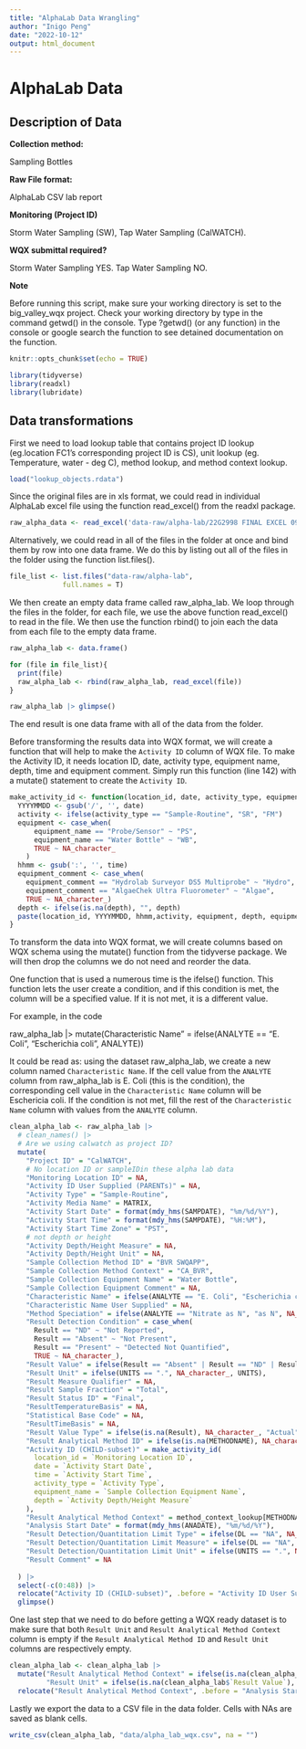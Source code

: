 ```yaml
---
title: "AlphaLab Data Wrangling"
author: "Inigo Peng"
date: "2022-10-12"
output: html_document
---
```

# AlphaLab Data
## Description of Data

**Collection method:**

Sampling Bottles

**Raw File format:**

AlphaLab CSV lab report

**Monitoring (Project ID)**

Storm Water Sampling (SW), Tap Water Sampling (CalWATCH).

**WQX submittal required?**

Storm Water Sampling YES. Tap Water Sampling NO.

**Note**

Before running this script, make sure your working directory is set to the big_valley_wqx project. Check your working directory by type in the command getwd() in the console. Type ?getwd() (or any function) in the console or google search the function to see detained documentation on the function.

```r
knitr::opts_chunk$set(echo = TRUE)

library(tidyverse)
library(readxl)
library(lubridate)
```

## Data transformations

First we need to load lookup table that contains project ID lookup (eg.location FC1's corresponding project ID is CS), unit lookup (eg. Temperature, water - deg C), method lookup, and method context lookup.

```r
load("lookup_objects.rdata")
```

Since the original files are in xls format, we could read in individual AlphaLab excel file using the function read_excel() from the readxl package.

```r
raw_alpha_data <- read_excel('data-raw/alpha-lab/22G2998 FINAL EXCEL 09 Aug 22 1018.xls') |> glimpse()
```

Alternatively, we could read in all of the files in the folder at once and bind them by row into one data frame. We do this by listing out all of the files in the folder using the function list.files(). 

```r
file_list <- list.files("data-raw/alpha-lab",
             full.names = T)
```

We then create an empty data frame called raw_alpha_lab. We loop through the files in the folder, for each file, we use the above function read_excel() to read in the file. We then use the function rbind() to join each the data from each file to the empty data frame.

```r
raw_alpha_lab <- data.frame()

for (file in file_list){
  print(file)
  raw_alpha_lab <- rbind(raw_alpha_lab, read_excel(file))
}

raw_alpha_lab |> glimpse()
```
The end result is one data frame with all of the data from the folder.

Before transforming the results data into WQX format, we will create a function that will help to make the `Activity ID` column of WQX file. To make the Activity ID, it needs location ID, date, activity type, equipment name, depth, time and equipment comment. Simply run this function (line 142) with a mutate() statement to create the `Activity ID`.

```r
make_activity_id <- function(location_id, date, activity_type, equipment_name, depth = NULL, time = NULL, equipment_comment = NULL) {
  YYYYMMDD <- gsub('/', '', date)
  activity <- ifelse(activity_type == "Sample-Routine", "SR", "FM")
  equipment <- case_when(
      equipment_name == "Probe/Sensor" ~ "PS",
      equipment_name == "Water Bottle" ~ "WB",
      TRUE ~ NA_character_
    )
  hhmm <- gsub(':', '', time)
  equipment_comment <- case_when(
    equipment_comment == "Hydrolab Surveyor DS5 Multiprobe" ~ "Hydro",
    equipment_comment == "AlgaeChek Ultra Fluorometer" ~ "Algae", 
    TRUE ~ NA_character_)
  depth <- ifelse(is.na(depth), "", depth)
  paste(location_id, YYYYMMDD, hhmm,activity, equipment, depth, equipment_comment, sep = ":")
}
```

To transform the data into WQX format, we will create columns based on WQX schema using the mutate() function from the tidyverse package. We will then drop the columns we do not need and reorder the data.

One function that is used a numerous time is the ifelse() function. This function lets the user create a condition, and if this condition is met, the column will be a specified value. If it is not met, it is a different value.

For example, in the code 

raw_alpha_lab |> 
mutate(Characteristic Name" = ifelse(ANALYTE == "E. Coli", "Escherichia coli", ANALYTE))

It could be read as: using the dataset raw_alpha_lab, we create a new column named `Characteristic Name`. If the cell value from the `ANALYTE` column from raw_alpha_lab is E. Coli (this is the condition), the corresponding cell value in the `Characteristic Name` column will be Eschericia coli. If the condition is not met, fill the rest of the `Characteristic Name` column with values from the `ANALYTE` column.

```r
clean_alpha_lab <- raw_alpha_lab |> 
  # clean_names() |>
  # Are we using calwatch as project ID?
  mutate(
    "Project ID" = "CalWATCH",
    # No location ID or sampleIDin these alpha lab data
    "Monitoring Location ID" = NA,
    "Activity ID User Supplied (PARENTs)" = NA,
    "Activity Type" = "Sample-Routine",
    "Activity Media Name" = MATRIX,
    "Activity Start Date" = format(mdy_hms(SAMPDATE), "%m/%d/%Y"),
    "Activity Start Time" = format(mdy_hms(SAMPDATE), "%H:%M"),
    "Activity Start Time Zone" = "PST",
    # not depth or height
    "Activity Depth/Height Measure" = NA,
    "Activity Depth/Height Unit" = NA,
    "Sample Collection Method ID" = "BVR SWQAPP",
    "Sample Collection Method Context" = "CA_BVR",
    "Sample Collection Equipment Name" = "Water Bottle",
    "Sample Collection Equipment Comment" = NA,
    "Characteristic Name" = ifelse(ANALYTE == "E. Coli", "Escherichia coli", ANALYTE),
    "Characteristic Name User Supplied" = NA,
    "Method Speciation" = ifelse(ANALYTE == "Nitrate as N", "as N", NA_character_),
    "Result Detection Condition" = case_when(
      Result == "ND" ~ "Not Reported",
      Result == "Absent" ~ "Not Present",
      Result == "Present" ~ "Detected Not Quantified",
      TRUE ~ NA_character_),
    "Result Value" = ifelse(Result == "Absent" | Result == "ND" | Result == "Present", NA_character_, Result),
    "Result Unit" = ifelse(UNITS == ".", NA_character_, UNITS),
    "Result Measure Qualifier" = NA,
    "Result Sample Fraction" = "Total",
    "Result Status ID" = "Final",
    "ResultTemperatureBasis" = NA,
    "Statistical Base Code" = NA,
    "ResultTimeBasis" = NA,
    "Result Value Type" = ifelse(is.na(Result), NA_character_, "Actual"),
    "Result Analytical Method ID" = ifelse(is.na(METHODNAME), NA_character_, method_lookup[METHODNAME]),
    "Activity ID (CHILD-subset)" = make_activity_id(
      location_id = `Monitoring Location ID`,
      date = `Activity Start Date`,
      time = `Activity Start Time`,
      activity_type = `Activity Type`,
      equipment_name = `Sample Collection Equipment Name`,
      depth = `Activity Depth/Height Measure`
    ),
    "Result Analytical Method Context" = method_context_lookup[METHODNAME],
    "Analysis Start Date" = format(mdy_hms(ANADATE), "%m/%d/%Y"),
    "Result Detection/Quantitation Limit Type" = ifelse(DL == "NA", NA_character_, "Method Detection Level"),
    "Result Detection/Quantitation Limit Measure" = ifelse(DL == "NA", NA_character_, DL),
    "Result Detection/Quantitation Limit Unit" = ifelse(UNITS == ".", NA_character_, UNITS),
    "Result Comment" = NA
    
  ) |>
  select(-c(0:48)) |> 
  relocate("Activity ID (CHILD-subset)", .before = "Activity ID User Supplied (PARENTs)") |> 
  glimpse()

```

One last step that we need to do before getting a WQX ready dataset is to make sure that both `Result Unit` and `Result Analytical Method Context` column is empty if the `Result Analytical Method ID` and `Result Unit` columns are respectively empty. 

```r
clean_alpha_lab <- clean_alpha_lab |> 
  mutate("Result Analytical Method Context" = ifelse(is.na(clean_alpha_lab$`Result Analytical Method ID`), NA_character_, clean_alpha_lab$`Result Analytical Method Context`),
         "Result Unit" = ifelse(is.na(clean_alpha_lab$`Result Value`), NA_character_, clean_alpha_lab$`Result Unit`)) |> 
  relocate("Result Analytical Method Context", .before = "Analysis Start Date")
```

Lastly we export the data to a CSV file in the data folder. Cells with NAs are saved as blank cells.

```r
write_csv(clean_alpha_lab, "data/alpha_lab_wqx.csv", na = "")
```




